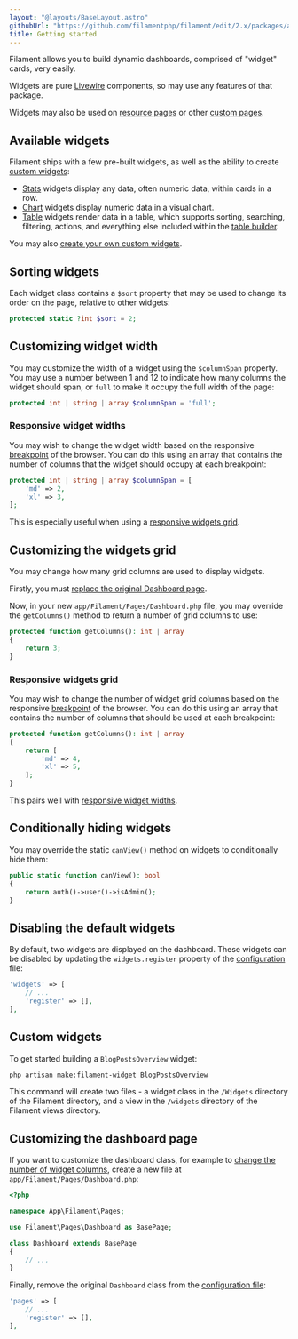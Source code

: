 ```yaml
---
layout: "@layouts/BaseLayout.astro"
githubUrl: "https://github.com/filamentphp/filament/edit/2.x/packages/admin/docs/04-dashboard/01-getting-started.md"
title: Getting started
---
```


Filament allows you to build dynamic dashboards, comprised of "widget" cards, very easily.

Widgets are pure [Livewire](https://laravel-livewire.com) components, so may use any features of that package.

Widgets may also be used on [resource pages](./../resources/widgets) or other [custom pages](./../pages/widgets).

## Available widgets

Filament ships with a few pre-built widgets, as well as the ability to create [custom widgets](#custom-widgets):

- [Stats](./stats) widgets display any data, often numeric data, within cards in a row.
- [Chart](./charts) widgets display numeric data in a visual chart.
- [Table](./tables) widgets render data in a table, which supports sorting, searching, filtering, actions, and everything else included within the [table builder](./../../tables).

You may also [create your own custom widgets](#custom-widgets).

## Sorting widgets

Each widget class contains a `$sort` property that may be used to change its order on the page, relative to other widgets:

```php
protected static ?int $sort = 2;
```

## Customizing widget width

You may customize the width of a widget using the `$columnSpan` property. You may use a number between 1 and 12 to indicate how many columns the widget should span, or `full` to make it occupy the full width of the page:

```php
protected int | string | array $columnSpan = 'full';
```

### Responsive widget widths

You may wish to change the widget width based on the responsive [breakpoint](https://tailwindcss.com/docs/responsive-design#overview) of the browser. You can do this using an array that contains the number of columns that the widget should occupy at each breakpoint:

```php
protected int | string | array $columnSpan = [
    'md' => 2,
    'xl' => 3,
];
```

This is especially useful when using a [responsive widgets grid](#responsive-widgets-grid).

## Customizing the widgets grid

You may change how many grid columns are used to display widgets.

Firstly, you must [replace the original Dashboard page](#customizing-the-dashboard-page).

Now, in your new `app/Filament/Pages/Dashboard.php` file, you may override the `getColumns()` method to return a number of grid columns to use:

```php
protected function getColumns(): int | array
{
    return 3;
}
```

### Responsive widgets grid

You may wish to change the number of widget grid columns based on the responsive [breakpoint](https://tailwindcss.com/docs/responsive-design#overview) of the browser. You can do this using an array that contains the number of columns that should be used at each breakpoint:

```php
protected function getColumns(): int | array
{
    return [
        'md' => 4,
        'xl' => 5,
    ];
}
```

This pairs well with [responsive widget widths](#responsive-widget-widths).

## Conditionally hiding widgets

You may override the static `canView()` method on widgets to conditionally hide them:

```php
public static function canView(): bool
{
    return auth()->user()->isAdmin();
}
```

## Disabling the default widgets

By default, two widgets are displayed on the dashboard. These widgets can be disabled by updating the `widgets.register` property of the [configuration](./installation#publishing-configuration) file:

```php
'widgets' => [
    // ...
    'register' => [],
],
```

## Custom widgets

To get started building a `BlogPostsOverview` widget:

```bash
php artisan make:filament-widget BlogPostsOverview
```

This command will create two files - a widget class in the `/Widgets` directory of the Filament directory, and a view in the `/widgets` directory of the Filament views directory.

## Customizing the dashboard page

If you want to customize the dashboard class, for example to [change the number of widget columns](#customizing-widget-width), create a new file at `app/Filament/Pages/Dashboard.php`:

```php
<?php

namespace App\Filament\Pages;

use Filament\Pages\Dashboard as BasePage;

class Dashboard extends BasePage
{
    // ...
}
```

Finally, remove the original `Dashboard` class from the [configuration file](./installation#publishing-configuration):

```php
'pages' => [
    // ...
    'register' => [],
],
```
